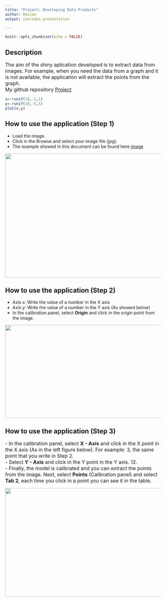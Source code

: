 ```yaml
---
title: "Project: Developing Data Products"
author: Maicon
output: ioslides_presentation

---
```


```r
knitr::opts_chunk$set(echo = FALSE)
```


## Description
 <font size="3">
The aim of the shiny aplication developed is to extract data from images. For example, when you need the data from a graph and it is not available, the application will extract the points from the graph.<br>
My github repository [Project](https://github.com/M-Oliv3/Project_Extract_points_from_image)
</font>
```r
x<-runif(10,-1,1)
y<-runif(10,-5,5)
plot(x,y)

```

## How to use the application (**Step 1**)

- Load the image. <br>
+ Click in the Browse and select your image file (jpg).
+ The example showed in this document can be found here [image](https://i.imgur.com/hYLWvdt.jpg)

<p align="center">
<img src="./app1.jpg" height="400px" width="600px" />
</p>

## How to use the application (**Step 2**)

- Axis x: Write the value of a number in the X axis  <br>
- Axis y: Write the value of a number in the Y axis (As showed below) <br>
+ In the calibration panel, select **Origin** and click in the origin point from the image.

<p align="center">
<img src="./app2.jpg" height="300px" width="650px" />
</p>

## How to use the application (**Step 3**)
 <font size="3"> 
- In the calibration panel, select **X - Axis** and click in the X point in the X axis (As in the left figure below). For example: 3, the same point that you write in Step 2.<br>
- Select **Y - Axis** and click in the Y point in the Y axis. 12.<br>
- Finally, the model is calibrated and you can extract the points from the image. Next, select **Points** (Calibration panel) and select **Tab 2**, each time you click in a point you can see it in the table. 
</font>
<p align="center">
<img src="./app4.jpg" height="350px" width="700px" />
</p>